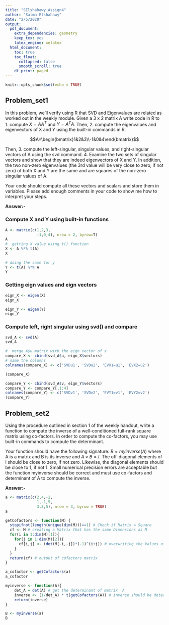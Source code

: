 ```yaml
---
title: "SElshahawy_Assign4"
author: "Salma Elshahawy"
date: "2/5/2020"
output: 
  pdf_document:
    extra_dependencies: geometry
    keep_tex: yes
    latex_engine: xelatex
  html_document:
    toc: true
    toc_float:
      collapsed: false
      smooth_scroll: true
    df_print: paged
---
```


```r
knitr::opts_chunk$set(echo = TRUE)
```

## Problem_set1

In this problem, we'll verify using R that SVD and Eigenvalues are related as worked out in the weekly module. Given a 3 x 2 matrix A write code in R to 
1. compute $X = AA^T$ and $Y = A^TA$. Then, 
2. compute the eigenvalues and eigenvectors of X and Y using the built-in commands in R.

$$A=\begin{bmatrix}1&2&3\\-1&0&4\end{bmatrix}$$


Then, 
3. compute the left-singular, singular values, and right-singular vectors of A using the svd command. 
4. Examine the two sets of singular vectors and show that they are indeed eigenvectors of X and Y. In addition, the two non-zero eigenvalues (the 3rd value will be very close to zero, if not zero) of both X and Y are the same and are squares of the non-zero singular values of A.

Your code should compute all these vectors and scalars and store them in variables. Please add enough comments in your code to show me how to interpret your steps.

**Answer:-**

### Compute X and Y using built-in functions

```r
A <- matrix(c(1,2,3,
              -1,0,4), nrow = 2, byrow=T)
A
#  getting X value using t() function
X <- A %*% t(A)
X

# doing the same for y
Y <- t(A) %*% A
Y
```

### Getting eign values and eign vectors

```r
eign_X <- eigen(X)
eign_X

eign_Y <- eigen(Y)
eign_Y
```

### Compute left, right singular using svd() and compare

```r
svd_A <- svd(A)
svd_A
```

```r
#  merge A$u matrix with the eign vector of x
compare_X <- cbind(svd_A$u, eign_X$vectors)
# name the columns
colnames(compare_X) <- c('SVDu1', 'SVDu2', 'EVX1=u1', 'EVX2=u2')

(compare_X)

compare_Y <- cbind(svd_A$v, eign_Y$vectors)
compare_Y <- compare_Y[,1:4]
colnames(compare_Y) <- c('SVDv1', 'SVDv2', 'EVY1=v1', 'EVY2=v2')
(compare_Y)
```

## Problem_set2

Using the procedure outlined in section 1 of the weekly handout, write a function to compute the inverse of a well-conditioned full-rank square matrix using co-factors. In order to compute the co-factors, you may use built-in commands to compute the determinant.

Your function should have the following signature:
$B = myinverse(A)$
where A is a matrix and B is its inverse and $A \times B = I$. The off-diagonal elements of I should be close to zero, if not zero. Likewise, the diagonal elements should be close to 1, if not 1. Small numerical precision errors are acceptable but the function myinverse should be correct and must use co-factors and determinant of A to compute the inverse.


**Answer:-**


```r
a <- matrix(c(2,4,-2,
              1,-1,5,
              3,3,5), nrow = 3, byrow = TRUE)
a

getCofactors <- function(M) {
  stopifnot(length(unique(dim(M)))==1) # Check if Matrix = Square
  cf <- M # creating a Matrix that has the same Dimensions as M 
  for(i in 1:dim(M)[1]){
    for(j in 1:dim(M)[2]){
      cf[i,j] <- (det(M[-i,-j])*(-1)^(i+j)) # overwriting the Values of cf Matrix with cofactors
    }
  }
  return(cf) # output of cofactors matrix
}

a_cofactor <- getCofactors(a)
a_cofactor

myinverse <- function(A){
    det_A = det(A) # get the determinant of matrix  A
    inverse <- (1/det_A) * t(getCofactors(A)) # inverse should be determinant inverse multiplied by the transpose of the cofactor matrix
    return(inverse)
}

B <- myinverse(a)
B
```





